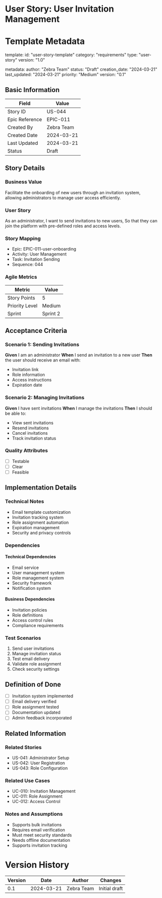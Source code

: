 # User Story: User Invitation Management

# Template Metadata
template:
  id: "user-story-template"
  category: "requirements"
  type: "user-story"
  version: "1.0"

metadata:
  author: "Zebra Team"
  status: "Draft"
  creation_date: "2024-03-21"
  last_updated: "2024-03-21"
  priority: "Medium"
  version: "0.1"

## Basic Information
| Field | Value |
|-------|-------|
| Story ID | US-044 |
| Epic Reference | EPIC-011 |
| Created By | Zebra Team |
| Created Date | 2024-03-21 |
| Last Updated | 2024-03-21 |
| Status | Draft |

## Story Details
### Business Value
Facilitate the onboarding of new users through an invitation system, allowing administrators to manage user access efficiently.

### User Story
As an administrator,
I want to send invitations to new users,
So that they can join the platform with pre-defined roles and access levels.

### Story Mapping
- Epic: EPIC-011-user-onboarding
- Activity: User Management
- Task: Invitation Sending
- Sequence: 044

### Agile Metrics
| Metric | Value |
|--------|-------|
| Story Points | 5 |
| Priority Level | Medium |
| Sprint | Sprint 2 |

## Acceptance Criteria
### Scenario 1: Sending Invitations
**Given** I am an administrator
**When** I send an invitation to a new user
**Then** the user should receive an email with:
- Invitation link
- Role information
- Access instructions
- Expiration date

### Scenario 2: Managing Invitations
**Given** I have sent invitations
**When** I manage the invitations
**Then** I should be able to:
- View sent invitations
- Resend invitations
- Cancel invitations
- Track invitation status

### Quality Attributes
- [ ] Testable
- [ ] Clear
- [ ] Feasible

## Implementation Details
### Technical Notes
- Email template customization
- Invitation tracking system
- Role assignment automation
- Expiration management
- Security and privacy controls

### Dependencies
#### Technical Dependencies
- Email service
- User management system
- Role management system
- Security framework
- Notification system

#### Business Dependencies
- Invitation policies
- Role definitions
- Access control rules
- Compliance requirements

### Test Scenarios
1. Send user invitations
2. Manage invitation status
3. Test email delivery
4. Validate role assignment
5. Check security settings

## Definition of Done
- [ ] Invitation system implemented
- [ ] Email delivery verified
- [ ] Role assignment tested
- [ ] Documentation updated
- [ ] Admin feedback incorporated

## Related Information
### Related Stories
- US-041: Administrator Setup
- US-042: User Registration
- US-043: Role Configuration

### Related Use Cases
- UC-010: Invitation Management
- UC-011: Role Assignment
- UC-012: Access Control

### Notes and Assumptions
- Supports bulk invitations
- Requires email verification
- Must meet security standards
- Needs offline documentation
- Supports invitation tracking

# Version History
| Version | Date | Author | Changes |
|---------|------|--------|----------|
| 0.1 | 2024-03-21 | Zebra Team | Initial draft |
